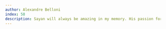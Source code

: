 ```yaml
---
author: Alexandre Belloni
index: 58
description: Sayan will always be amazing in my memory. His passion for research and life are rarely seen. His ability to create smiles... unmatched.  An amazing colleague always willing to help, teach and listen.
---
```

